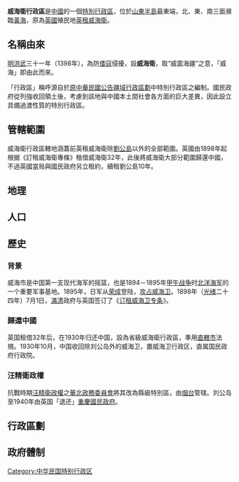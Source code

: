 {{Infobox Former Subdivision
|native_name = 
|conventional_long_name = 威海衛行政區
|common_name = 威海衛
|subdivision = [[特別行政區|特別行政區]]
|nation = {{CHN-1928}}
|event_start = [[國民政府|國民政府]]收回威海衛
|date_start = [[1930年|1930年]][[10月1日|10月1日]]
|event_end = [[華北五省自治|華北五省自治]]
|date_end = [[1937年|1937年]][[12月14日|12月14日]]
|p1 = 英租威海衛
|flag_p1 = British_Weihaiwei_flag.svg
|s1 = 中華民國臨時政府 (1937年－1940年)
|flag_s1 = Flag of China (1912–1928).svg
|image_map = Weihaiwei location map.svg
|image_map_caption = 原 {{flagicon image|British_Weihaiwei_flag.svg}} [[英租威海衛|英租威海衛]]的全部範圍（包括[[劉公島|劉公島]]）
|capital = 
|common_languages       = [[中華民國國語|中華民國國語]]、[[胶辽官话|胶辽官话]][[登连片|登连片]]
|stat_year1             = 
|stat_area1             = 
|stat_pop1              = 
}}
'''威海衛行政區'''是[[中華民國大陸時期|中國]]的一個[[特別行政區_(中華民國)|特別行政區]]，位於[[山東半島|山東半島]]最東端，北、東、南三面瀕臨[[黃海|黃海]]，原為[[英國|英國]]殖民地[[英租威海衛|英租威海衛]]。

== 名稱由來 ==
[[明朝|明]][[洪武|洪武]]三十一年（1398年），為防[[倭寇|倭寇]]侵擾，設'''威海衛'''，取“威震海疆”之意，「威海」即由此而來。

「行政區」稱呼源自於[[原中華民國公告疆域行政區劃|原中華民國公告疆域行政區劃]]中特別行政區之編制。國民政府從列強收回領土後，考慮到該地與中國本土間社會各方面的巨大差異，因此設立具備過渡性質的特別行政區。

== 管轄範圍 ==
威海衛行政區轄地涵蓋前英租威海衛除[[劉公島|劉公島]]以外的全部範圍。英國由1898年起根据《訂租威海衛專條》租借威海衛32年，此後將威海衛大部分範圍歸還中國，不過英國當局與國民政府另立租約，續租劉公島10年。

== 地理 ==

== 人口 ==

==歷史==
===背景===
威海市是中国第一支现代海军的摇篮，也是1894－1895年[[甲午战争|甲午战争]]时[[北洋海军|北洋海军]]的一个重要军事基地。1895年，日军从[[荣成市|荣成]]登陆，[[威海衛之戰|攻占威海卫]]。1898年（[[光绪|光绪]]二十四年）7月1日，[[滿清|滿清]]政府与英国签订了《[[订租威海卫专条|订租威海卫专条]]》。
===歸還中國===
英国租借32年后，在1930年归还中国，設為省級威海衛行政區，準用[[直轄市|直轄市]]法規。1930年10月，中国收回除刘公岛外的威海卫，置威海卫行政区，直属国民政府行政院。

===汪精衛政權===
抗戰時期[[汪精衛政權|汪精衛政權]]之[[华北政务委员会|華北政務委員會]]將其改為縣級特別區，由[[烟台市|烟台]]管辖。刘公岛至1940年由英国「退还」[[重慶陪都時期|重慶國民政府]]。

== 行政區劃 ==

== 政府體制 ==
{{see also|特別行政區 (中華民國)}}

{{中華民國行政區劃|1933年}}
{{Authority control}}

[[Category:中华民国特别行政区|Category:中华民国特别行政区]]